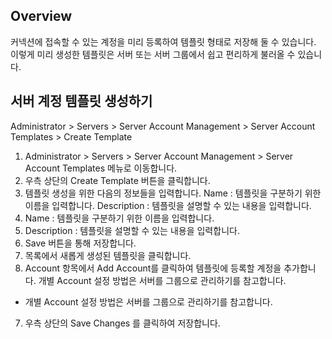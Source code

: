 ## Overview
커넥션에 접속할 수 있는 계정을 미리 등록하여 템플릿 형태로 저장해 둘 수 있습니다. 이렇게 미리 생성한 템플릿은 서버 또는 서버 그룹에서 쉽고 편리하게 불러올 수 있습니다.

## 서버 계정 템플릿 생성하기
Administrator > Servers > Server Account Management > Server Account Templates > Create Template

1. Administrator > Servers > Server Account Management > Server Account Templates 메뉴로 이동합니다.
2. 우측 상단의 Create Template 버튼을 클릭합니다.
3. 템플릿 생성을 위한 다음의 정보들을 입력합니다. Name : 템플릿을 구분하기 위한 이름을 입력합니다. Description : 템플릿을 설명할 수 있는 내용을 입력합니다.
  1. Name : 템플릿을 구분하기 위한 이름을 입력합니다.
  2. Description : 템플릿을 설명할 수 있는 내용을 입력합니다.
4. Save 버튼을 통해 저장합니다.
5. 목록에서 새롭게 생성된 템플릿을 클릭합니다.
6. Account 항목에서 Add Account를 클릭하여 템플릿에 등록할 계정을 추가합니다. 개별 Account 설정 방법은 서버를 그룹으로 관리하기를 참고합니다.
  * 개별 Account 설정 방법은 서버를 그룹으로 관리하기를 참고합니다.
7. 우측 상단의 Save Changes 를 클릭하여 저장합니다.
